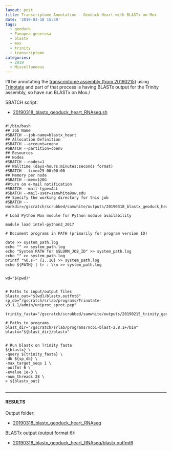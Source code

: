 ```yaml
---
layout: post
title: Transcriptome Annotation - Geoduck Heart with BLASTx on Mox
date: '2019-03-18 15:39'
tags:
  - geoduck
  - Panopea generosa
  - blastx
  - mox
  - trinity
  - transcriptome
categories:
  - 2019
  - Miscellaneous
---
```

I'll be annotating the [transcriptome assembly (from 20190215)](https://robertslab.github.io/sams-notebook/posts/2019/2019-02-15-Transcriptome-Assembly-Geoduck-Tissue-Specific-Assembly-Heart.html) using [Trinotate](https://github.com/Trinotate/Trinotate.github.io/wiki) and part of that process is having BLASTx output for the Trinity assembly, so have run BLASTx on Mox./

SBATCH script:

- [20190318_blastx_geoduck_heart_RNAseq.sh](https://raw.githubusercontent.com/RobertsLab/sams-notebook/master/sbatch_scripts/20190318_blastx_geoduck_heart_RNAseq.sh)

<pre><code>
#!/bin/bash
## Job Name
#SBATCH --job-name=blastx_heart
## Allocation Definition
#SBATCH --account=coenv
#SBATCH --partition=coenv
## Resources
## Nodes
#SBATCH --nodes=1
## Walltime (days-hours:minutes:seconds format)
#SBATCH --time=25-00:00:00
## Memory per node
#SBATCH --mem=120G
##turn on e-mail notification
#SBATCH --mail-type=ALL
#SBATCH --mail-user=samwhite@uw.edu
## Specify the working directory for this job
#SBATCH --workdir=/gscratch/scrubbed/samwhite/outputs/20190318_blastx_geoduck_heart_RNAseq

# Load Python Mox module for Python module availability

module load intel-python3_2017

# Document programs in PATH (primarily for program version ID)

date >> system_path.log
echo "" >> system_path.log
echo "System PATH for $SLURM_JOB_ID" >> system_path.log
echo "" >> system_path.log
printf "%0.s-" {1..10} >> system_path.log
echo ${PATH} | tr : \\n >> system_path.log


wd="$(pwd)"


# Paths to input/output files
blastx_out="${wd}/blastx.outfmt6"
sp_db="/gscratch/srlab/programs/Trinotate-v3.1.1/admin/uniprot_sprot.pep"

trinity_fasta="/gscratch/scrubbed/samwhite/outputs/20190215_trinity_geoduck_heart_RNAseq/trinity_out_dir/Trinity.fasta"

# Paths to programs
blast_dir="/gscratch/srlab/programs/ncbi-blast-2.8.1+/bin"
blastx="${blast_dir}/blastx"


# Run blastx on Trinity fasta
${blastx} \
-query ${trinity_fasta} \
-db ${sp_db} \
-max_target_seqs 1 \
-outfmt 6 \
-evalue 1e-3 \
-num_threads 28 \
> ${blastx_out}

</code></pre>

---

#### RESULTS

Output folder:

- [20190318_blastx_geoduck_heart_RNAseq](http://gannet.fish.washington.edu/Atumefaciens/20190318_blastx_geoduck_heart_RNAseq)

BLASTx output (output format 6):

- [20190318_blastx_geoduck_heart_RNAseq/blastx.outfmt6](http://gannet.fish.washington.edu/Atumefaciens/20190318_blastx_geoduck_heart_RNAseq/blastx.outfmt6)
